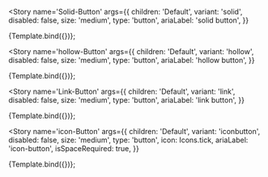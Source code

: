

<Meta title='XT-UI-Kit-Components/Button' component={Button} />


<Story
  name='Solid-Button'
  args={{
    children: 'Default',
    variant: 'solid',
    disabled: false,
    size: 'medium',
    type: 'button',
    ariaLabel: 'solid button',
  }}
>
  {Template.bind({})};
</Story>

<Story
  name='hollow-Button'
  args={{
    children: 'Default',
    variant: 'hollow',
    disabled: false,
    size: 'medium',
    type: 'button',
    ariaLabel: 'hollow button',
  }}
>
  {Template.bind({})};
</Story>

<Story
  name='Link-Button'
  args={{
    children: 'Default',
    variant: 'link',
    disabled: false,
    size: 'medium',
    type: 'button',
    ariaLabel: 'link button',
  }}
>
  {Template.bind({})};
</Story>

<Story
  name='icon-Button'
  args={{
    children: 'Default',
    variant: 'iconbutton',
    disabled: false,
    size: 'medium',
    type: 'button',
    icon: Icons.tick,
    ariaLabel: 'icon-button',
    isSpaceRequired: true,
  }}
>
  {Template.bind({})};
</Story>
